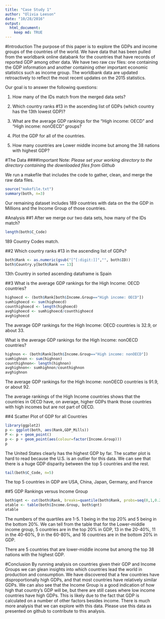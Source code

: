 ```yaml
---
title: "Case Study 1"
author: "Olivia Leeson"
date: "10/28/2016"
output: 
  html_document:
    keep md: TRUE
---
```



  
    
      
      
#Introduction 
The purpose of this paper is to explore the GDPs and income groups of the countries of the world. We have data that has been pulled from the worldbank online databank for the countries that have records of reported GDP among other data. We have two raw csv files: one containing the GDP information and another containing other important economic statistics such as income group. The worldbank data are updated retroactively to reflect the most recent updates on the 2015 statistics.

Our goal is to answer the following questions: 

1. How many of the IDs match from the merged data sets?  

2. Which country ranks #13 in the ascending list of GDPs (which country has the 13th lowest GDP)?  

3. What are the average GDP rankings for the "High income: OECD" and "High income:
nonOECD" groups?  

4. Plot the GDP for all of the countries.  

5. How many countries are Lower middle income but among the 38 nations with highest
GDP?  

  
  
    
#The Data
####Important Note: *Please set your working directory to the directory containing the downloaded files from Github*
  
  
We run a makefile that includes the code to gather, clean, and merge the raw data files.
```r
source("makefile.txt")
summary(both, n=3)
```
Our remaining dataset includes 189 countries with data on the the GDP in Millions and the Income Group of those countries.  



#Analysis
##1
After we merge our two data sets, how many of the IDs match?
```r
length(both$C_Code)
```
189 Country Codes match.

##2
Which country ranks #13 in the ascending list of GDPs?
```r
both$Rank <- as.numeric(gsub("[^[:digit:]]","", both$ID))
both$Country.y[both$Rank == 13]
```
13th Country in sorted ascending dataframe is Spain

##3
What is the average GDP rankings for the High Income: OECD countries?
```r
highoecd <- (both$Rank[both$Income.Group=="High income: OECD"])
sumhighoecd <- sum(highoecd)
counthighoecd <- length(highoecd)
avghighoecd <- sumhighoecd/counthighoecd
avghighoecd
```
The average GDP rankings for the High Income: OECD countries is 32.9, or about 33.   

What is the average GDP rankings for the High Income: nonOECD countries?
```r
highnon <- (both$Rank[both$Income.Group=="High income: nonOECD"])
sumhighnon <- sum(highnon)
counthighnon<- length(highnon)
avghighnon<- sumhighnon/counthighnon
avghighnon
```
The average GDP rankings for the High Income: nonOECD countries is 91.9, or about 92.  

The average rankings of the High Income countries shows that the countries in OECD have, on average, higher GDPs thank those countries with high incomes but are not part of OECD.

##4
Scatter Plot of GDP for all Countries
```r
library(ggplot2)
p <- ggplot(both, aes(Rank,GDP_Mills))
P <- p + geom_point()
p <- p + geom_point(aes(colour=factor(Income.Group)))
p
```
  
  The United States clearly has the highest GDP by far. The scatter plot is hard to read because the U.S. is an outlier for this data. We can see that there is a huge GDP disparity between the top 5 countries and the rest. 
```r
tail(both$C_Code, n=5)
```
The top 5 countries in GDP are USA, China, Japan, Germany, and France


##5 
GDP Rankings versus Income Group
```r
both$qnt <- cut(both$Rank, breaks=quantile(both$Rank, probs=seq(0,1,0.2)), labels=1:5, include.lowest=TRUE)
otable <- table(both$Income.Group, both$qnt)
otable
```
The numbers of the quartiles are 1-5. 
1 being in the top 20% and 5 being in the bottom 20%. 
We can tell from the table that for the Lower-middle income group, 5 countries are in the top 20% in GDP, 13 in the 20-40%, 11 in the 40-60%, 9 in the 60-80%, and 16 countries are in the bottom 20% in GDP. 

There are 5 countries that are lower-middle income but among the top 38 nations with the highest GDP. 



#Conclusion
By running analysis on countries given their GDP and Income Groups we can glean insights into which countries lead the world in production and consumption. We have discovered that a few countries have disproportionally high GDPs, and that most countries have relatively similar GDPs. We can also see that the Income Group is a good indication of how high that country's GDP will be, but there are still cases where low income countries have high GDPs. This is likely due to the fact that GDP is calculated on a number of other factors besides income. There is much more analysis that we can explore with this data. Please use this data as presented on github to contribute to this analysis. 